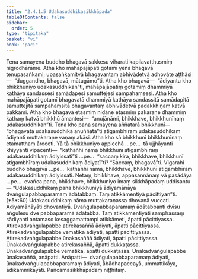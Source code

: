 ```yaml
---
title: "2.4.1.5 Udakasuddhikasikkhāpada"
tableOfContents: false
sidebar:
  order: 5
type: "tipitaka"
basket: "vi"
book: "paci"
---
```



<DynamicBreadcrumb />

<Division number="810" book="paci" e="ch" v="2" p="343">

<Paragraph number="2599" book="paci">
Tena samayena buddho bhagavā sakkesu viharati kapilavatthusmiṃ nigrodhārāme. Atha kho mahāpajāpati gotamī yena bhagavā tenupasaṅkami; upasaṅkamitvā bhagavantaṃ abhivādetvā adhovāte aṭṭhāsi—  “duggandho, bhagavā, mātugāmo”ti. Atha kho bhagavā—  “ādiyantu kho bhikkhuniyo udakasuddhikan”ti, mahāpajāpatiṃ gotamiṃ dhammiyā kathāya sandassesi samādapesi samuttejesi sampahaṃsesi. Atha kho mahāpajāpati gotamī bhagavatā dhammiyā kathāya sandassitā samādapitā samuttejitā sampahaṃsitā bhagavantaṃ abhivādetvā padakkhiṇaṃ katvā pakkāmi. Atha kho bhagavā etasmiṃ nidāne etasmiṃ pakaraṇe dhammiṃ kathaṃ katvā bhikkhū āmantesi—  “anujānāmi, bhikkhave, bhikkhunīnaṃ udakasuddhikan”ti. Tena kho pana samayena aññatarā bhikkhunī—  “bhagavatā udakasuddhikā anuññātā”ti atigambhīraṃ udakasuddhikaṃ ādiyantī muttakaraṇe vaṇaṃ akāsi.
</Paragraph>

<Paragraph number="2600" book="paci">
Atha kho sā bhikkhunī bhikkhunīnaṃ etamatthaṃ āroceti. Yā tā bhikkhuniyo appicchā …pe…  tā ujjhāyanti khiyyanti vipācenti—  “kathañhi nāma bhikkhunī atigambhīraṃ udakasuddhikaṃ ādiyissatī”ti …pe…  “saccaṃ kira, bhikkhave, bhikkhunī atigambhīraṃ udakasuddhikaṃ ādiyatī”ti? “Saccaṃ, bhagavā”ti. Vigarahi buddho bhagavā …pe…  kathañhi nāma, bhikkhave, bhikkhunī atigambhīraṃ udakasuddhikaṃ ādiyissati. Netaṃ, bhikkhave, appasannānaṃ vā pasādāya …pe…  evañca pana, bhikkhave, bhikkhuniyo imaṃ sikkhāpadaṃ uddisantu—
</Paragraph>

</Division>
<Division number="811" book="paci" e="ch" v="2" p="344">

<Paragraph number="2601" book="paci">
<Emphasis>“Udakasuddhikaṃ pana bhikkhuniyā ādiyamānāya dvaṅgulapabbaparamaṃ ādātabbaṃ. Taṃ atikkāmentiyā pācittiyan”</Emphasis>ti. (*5*:<Emphasis>60</Emphasis>)
</Paragraph>

</Division>
<Division number="812" book="paci" e="ch" v="2" p="344">

<Paragraph number="2602" book="paci">
<Emphasis>Udakasuddhikaṃ</Emphasis> nāma muttakaraṇassa dhovanā vuccati.
</Paragraph>

<Paragraph number="2603" book="paci">
<Emphasis>Ādiyamānāyā</Emphasis>ti dhovantiyā.
</Paragraph>

<Paragraph number="2604" book="paci">
<Emphasis>Dvaṅgulapabbaparamaṃ ādātabban</Emphasis>ti dvīsu aṅgulesu dve pabbaparamā ādātabbā.
</Paragraph>

<Paragraph number="2605" book="paci">
<Emphasis>Taṃ atikkāmentiyā</Emphasis>ti samphassaṃ sādiyantī antamaso kesaggamattampi atikkāmeti, āpatti pācittiyassa.
</Paragraph>

</Division>
<Division number="813" book="paci" e="ch" v="2" p="344">

<Paragraph number="2606" book="paci">
Atirekadvaṅgulapabbe atirekasaññā ādiyati, āpatti pācittiyassa. Atirekadvaṅgulapabbe vematikā ādiyati, āpatti pācittiyassa. Atirekadvaṅgulapabbe ūnakasaññā ādiyati, āpatti pācittiyassa.
</Paragraph>

<Paragraph number="2607" book="paci">
Ūnakadvaṅgulapabbe atirekasaññā, āpatti dukkaṭassa. Ūnakadvaṅgulapabbe vematikā, āpatti dukkaṭassa. Ūnakadvaṅgulapabbe ūnakasaññā, anāpatti.
</Paragraph>

</Division>
<Division number="814" book="paci" e="ch" v="2" p="344">

<Paragraph number="2608" book="paci">
Anāpatti—  dvaṅgulapabbaparamaṃ ādiyati, ūnakadvaṅgulapabbaparamaṃ ādiyati, ābādhapaccayā, ummattikāya, ādikammikāyāti.

</Paragraph>
</Division>

<Paragraph number="2609" type="center" book="paci">
Pañcamasikkhāpadaṃ niṭṭhitaṃ.
</Paragraph>